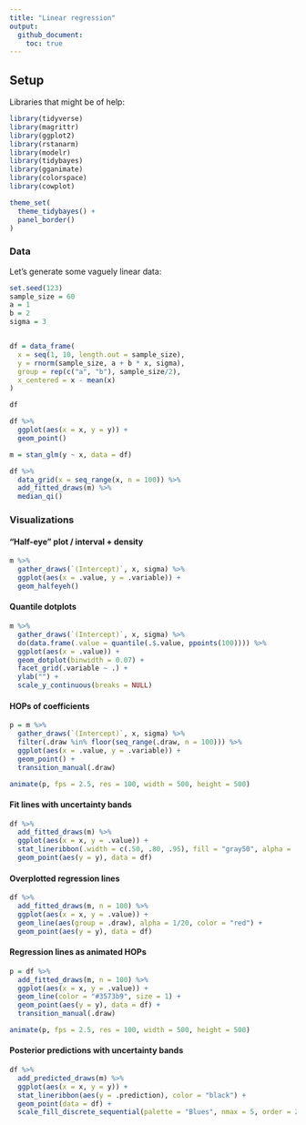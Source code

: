 ```yaml
---
title: "Linear regression"
output:
  github_document:
    toc: true
---
```



## Setup

Libraries that might be of help:

```r
library(tidyverse)
library(magrittr)
library(ggplot2)
library(rstanarm)
library(modelr)
library(tidybayes)
library(gganimate)
library(colorspace)
library(cowplot)

theme_set(
  theme_tidybayes() +
  panel_border()
)
```



### Data

Let's generate some vaguely linear data:

```r
set.seed(123)
sample_size = 60
a = 1
b = 2
sigma = 3


df = data_frame(
  x = seq(1, 10, length.out = sample_size),
  y = rnorm(sample_size, a + b * x, sigma),
  group = rep(c("a", "b"), sample_size/2),
  x_centered = x - mean(x)
) 

df
```

```r
df %>%
  ggplot(aes(x = x, y = y)) +
  geom_point() 
```

```r
m = stan_glm(y ~ x, data = df)
```

```r
df %>%
  data_grid(x = seq_range(x, n = 100)) %>%
  add_fitted_draws(m) %>%
  median_qi()
```


### Visualizations

#### "Half-eye" plot / interval + density

```r
m %>%
  gather_draws(`(Intercept)`, x, sigma) %>%
  ggplot(aes(x = .value, y = .variable)) +
  geom_halfeyeh()
```

#### Quantile dotplots

```r
m %>%
  gather_draws(`(Intercept)`, x, sigma) %>%
  do(data.frame(.value = quantile(.$.value, ppoints(100)))) %>%
  ggplot(aes(x = .value)) +
  geom_dotplot(binwidth = 0.07) +
  facet_grid(.variable ~ .) +
  ylab("") +
  scale_y_continuous(breaks = NULL)
```

#### HOPs of coefficients

```r
p = m %>%
  gather_draws(`(Intercept)`, x, sigma) %>%
  filter(.draw %in% floor(seq_range(.draw, n = 100))) %>%
  ggplot(aes(x = .value, y = .variable)) +
  geom_point() +
  transition_manual(.draw)

animate(p, fps = 2.5, res = 100, width = 500, height = 500)
```

#### Fit lines with uncertainty bands

```r
df %>%
  add_fitted_draws(m) %>%
  ggplot(aes(x = x, y = .value)) +
  stat_lineribbon(.width = c(.50, .80, .95), fill = "gray50", alpha = .25) +
  geom_point(aes(y = y), data = df)
```

#### Overplotted regression lines

```r
df %>%
  add_fitted_draws(m, n = 100) %>%
  ggplot(aes(x = x, y = .value)) +
  geom_line(aes(group = .draw), alpha = 1/20, color = "red") +
  geom_point(aes(y = y), data = df)
```

#### Regression lines as animated HOPs

```r
p = df %>%
  add_fitted_draws(m, n = 100) %>%
  ggplot(aes(x = x, y = .value)) +
  geom_line(color = "#3573b9", size = 1) +
  geom_point(aes(y = y), data = df) +
  transition_manual(.draw)

animate(p, fps = 2.5, res = 100, width = 500, height = 500)
```


#### Posterior predictions with uncertainty bands

```r
df %>%
  add_predicted_draws(m) %>%
  ggplot(aes(x = x, y = y)) +
  stat_lineribbon(aes(y = .prediction), color = "black") +
  geom_point(data = df) +
  scale_fill_discrete_sequential(palette = "Blues", nmax = 5, order = 2:4) 
```

